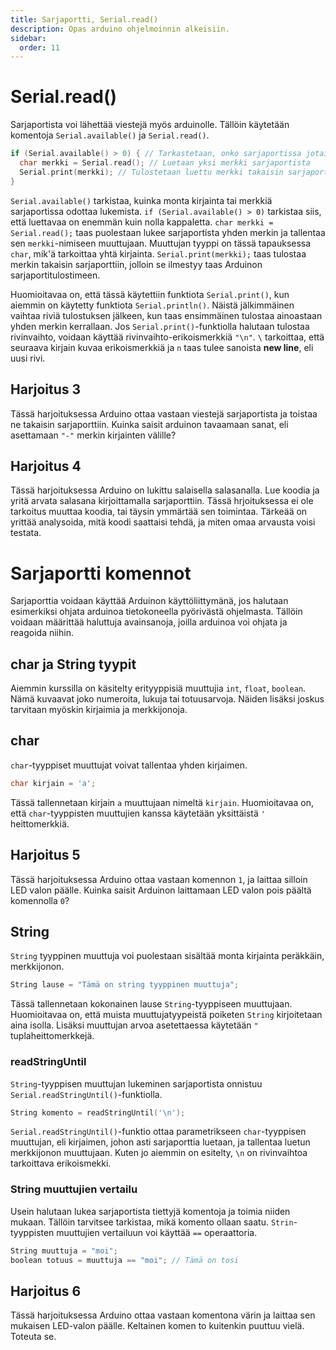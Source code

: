 ```yaml
---
title: Sarjaportti, Serial.read()
description: Opas arduino ohjelmoinnin alkeisiin.
sidebar:
  order: 11
---
```


# Serial.read()

Sarjaportista voi lähettää viestejä myös arduinolle. Tällöin käytetään komentoja `Serial.available()` ja `Serial.read()`.

```c
if (Serial.available() > 0) { // Tarkastetaan, onko sarjaportissa jotain luettavaa
  char merkki = Serial.read(); // Luetaan yksi merkki sarjaportista
  Serial.print(merkki); // Tulostetaan luettu merkki takaisin sarjaporttiin
}
```

`Serial.available()` tarkistaa, kuinka monta kirjainta tai merkkiä sarjaportissa odottaa lukemista. `if (Serial.available() > 0)`
tarkistaa siis, että luettavaa on enemmän kuin nolla kappaletta. `char merkki = Serial.read();` taas puolestaan lukee
sarjaportista yhden merkin ja tallentaa sen `merkki`-nimiseen muuttujaan. Muuttujan tyyppi on tässä tapauksessa `char`, mik'ä
tarkoittaa yhtä kirjainta. `Serial.print(merkki);` taas tulostaa merkin takaisin sarjaporttiin, jolloin se ilmestyy taas Arduinon
sarjaportitulostimeen.

Huomioitavaa on, että tässä käytettiin funktiota `Serial.print()`, kun aiemmin on käytetty funktiota `Serial.println()`. Näistä
jälkimmäinen vaihtaa riviä tulostuksen jälkeen, kun taas ensimmäinen tulostaa ainoastaan yhden merkin kerrallaan.
Jos `Serial.print()`-funktiolla halutaan tulostaa rivinvaihto, voidaan käyttää rivinvaihto-erikoismerkkiä `"\n"`. `\` tarkoittaa,
että seuraava kirjain kuvaa erikoismerkkiä ja `n` taas tulee sanoista **new line**, eli uusi rivi.

## Harjoitus 3
Tässä harjoituksessa Arduino ottaa vastaan viestejä sarjaportista ja toistaa ne takaisin sarjaporttiin. Kuinka saisit arduinon
tavaamaan sanat, eli asettamaan `"-"` merkin kirjainten välille?

<LinkCard title="Harjoitus 3" href="https://wokwi.com/projects/414889543301532673" target="_blank" rel="noopener noreferrer" />

## Harjoitus 4

Tässä harjoituksessa Arduino on lukittu salaisella salasanalla. Lue koodia ja yritä arvata salasana kirjoittamalla sarjaporttiin.
Tässä hrjoituksessa ei ole tarkoitus muuttaa koodia, tai täysin ymmärtää sen toimintaa. Tärkeää on yrittää analysoida, mitä koodi
saattaisi tehdä, ja miten omaa arvausta voisi testata.

<LinkCard title="Harjoitus 4" href="https://wokwi.com/projects/414890448886565889" target="_blank" rel="noopener noreferrer" />

# Sarjaportti komennot

Sarjaporttia voidaan käyttää Arduinon käyttöliittymänä, jos halutaan esimerkiksi ohjata arduinoa tietokoneella pyörivästä
ohjelmasta. Tällöin voidaan määrittää haluttuja avainsanoja, joilla arduinoa voi ohjata ja reagoida niihin.

## char ja String tyypit
Aiemmin kurssilla on käsitelty erityyppisiä muuttujia `int`, `float`, `boolean`. Nämä kuvaavat joko numeroita, lukuja tai
totuusarvoja. Näiden lisäksi joskus tarvitaan myöskin kirjaimia ja merkkijonoja.

## char
`char`-tyyppiset muuttujat voivat tallentaa yhden kirjaimen.

```c
char kirjain = 'a';
```

Tässä tallennetaan kirjain `a` muuttujaan nimeltä `kirjain`. Huomioitavaa on, että `char`-tyyppisten muuttujien kanssa käytetään
yksittäistä `'` heittomerkkiä.

## Harjoitus 5
Tässä harjoituksessa Arduino ottaa vastaan komennon `1`, ja laittaa silloin LED valon päälle. Kuinka saisit Arduinon laittamaan
LED valon pois päältä komennolla `0`?

<LinkCard title="Harjoitus 5" href="https://wokwi.com/projects/414894812924858369" target="_blank" rel="noopener noreferrer" />

## String
`String` tyyppinen muuttuja voi puolestaan sisältää monta kirjainta peräkkäin, merkkijonon.

```c
String lause = "Tämä on string tyyppinen muuttuja";
```

Tässä tallennetaan kokonainen lause `String`-tyyppiseen muuttujaan. Huomioitavaa on, että muista muuttujatyypeistä poiketen
`String` kirjoitetaan aina isolla. Lisäksi muuttujan arvoa asetettaessa käytetään `"` tuplaheittomerkkejä.

### readStringUntil
`String`-tyyppisen muuttujan lukeminen sarjaportista onnistuu `Serial.readStringUntil()`-funktiolla.

```c
String komento = readStringUntil('\n');
```

`Serial.readStringUntil()`-funktio ottaa parametrikseen `char`-tyyppisen muuttujan, eli kirjaimen, johon asti sarjaporttia
luetaan, ja tallentaa luetun merkkijonon muuttujaan. Kuten jo aiemmin on esitelty, `\n` on rivinvaihtoa tarkoittava erikoismekki.

### String muuttujien vertailu
Usein halutaan lukea sarjaportista tiettyjä komentoja ja toimia niiden mukaan. Tällöin tarvitsee tarkistaa, mikä komento ollaan
saatu. `Strin`-tyyppisten muuttujien vertailuun voi käyttää `==` operaattoria.

```c
String muuttuja = "moi";
boolean totuus = muuttuja == "moi"; // Tämä on tosi
```

## Harjoitus 6

Tässä harjoituksessa Arduino ottaa vastaan komentona värin ja laittaa sen mukaisen LED-valon päälle. Keltainen komen to kuitenkin
puuttuu vielä. Toteuta se.

<LinkCard title="Harjoitus 6" href="https://wokwi.com/projects/414897633852002305" target="_blank" rel="noopener noreferrer" />
